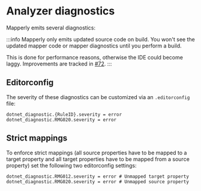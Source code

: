 
# Analyzer diagnostics

Mapperly emits several diagnostics:

<AnalyzerRules></AnalyzerRules>

:::info
Mapperly only emits updated source code on build.
You won't see the updated mapper code or mapper diagnostics until you perform a build.

This is done for performance reasons,
otherwise the IDE could become laggy.
Improvements are tracked in [#72](https://github.com/riok/mapperly/issues/72).
:::

## Editorconfig

The severity of these diagnostics can be customized via an `.editorconfig` file:

```editorconfig title=".editorconfig"
dotnet_diagnostic.{RuleID}.severity = error
dotnet_diagnostic.RMG020.severity = error
```

## Strict mappings

To enforce strict mappings
(all source properties have to be mapped to a target property and all target properties have to be mapped from a source property)
set the following two editorconfig settings:

```editorconfig title=".editorconfig"
dotnet_diagnostic.RMG012.severity = error # Unmapped target property
dotnet_diagnostic.RMG020.severity = error # Unmapped source property
```
